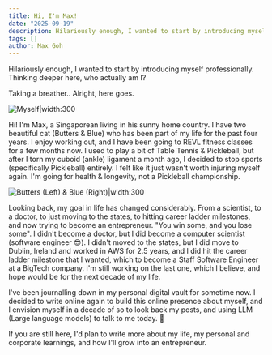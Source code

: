 ```yaml
---
title: Hi, I'm Max!
date: "2025-09-19"
description: Hilariously enough, I wanted to start by introducing myself professionally. Thinking deeper here, who actually am I?
tags: []
author: Max Goh
---
```


Hilariously enough, I wanted to start by introducing myself professionally. Thinking deeper here, who actually am I?

Taking a breather.. Alright, here goes.

![Myself|width:300](/blog-assets/myself.jpg)

Hi! I'm Max, a Singaporean living in his sunny home country. I have two beautiful cat (Butters & Blue) who has been part of my life for the past four years. I enjoy working out, and I have been going to REVL fitness classes for a few months now. I used to play a bit of Table Tennis & Pickleball, but after I torn my cuboid (ankle) ligament a month ago, I decided to stop sports (specifically Pickleball) entirely. I felt like it just wasn't worth injuring myself again. I'm going for health & longevity, not a Pickleball championship.

![Butters (Left) & Blue (Right)|width:300](/blog-assets/butters&blue.jpg)

Looking back, my goal in life has changed considerably. From a scientist, to a doctor, to just moving to the states, to hitting career ladder milestones, and now trying to become an entrepreneur. "You win some, and you lose some". I didn't become a doctor, but I did become a computer scientist (software engineer 😎). I didn't moved to the states, but I did move to Dublin, Ireland and worked in AWS for 2.5 years, and I did hit the career ladder milestone that I wanted, which to become a Staff Software Engineer at a BigTech company. I'm still working on the last one, which I believe, and hope would be for the next decade of my life.

I've been journalling down in my personal digital vault for sometime now. I decided to write online again to build this online presence about myself, and I envision myself in a decade of so to look back my posts, and using LLM (Large language models) to talk to me today. 🤣

If you are still here, I'd plan to write more about my life, my personal and corporate learnings, and how I'll grow into an entrepreneur.
